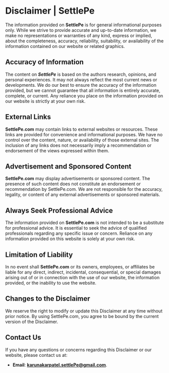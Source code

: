 

# Disclaimer | SettlePe

The information provided on **SettlePe** is for general informational purposes only. While we strive to provide accurate and up-to-date information, we make no representations or warranties of any kind, express or implied, about the completeness, accuracy, reliability, suitability, or availability of the information contained on our website or related graphics.

## Accuracy of Information

The content on **_SettlePe_** is based on the authors research, opinions, and personal experiences. It may not always reflect the most current news or developments. We do our best to ensure the accuracy of the information provided, but we cannot guarantee that all information is entirely accurate, complete, or current. Any reliance you place on the information provided on our website is strictly at your own risk.

## External Links

**SettlePe.com** may contain links to external websites or resources. These links are provided for convenience and informational purposes. We have no control over the content, nature, or availability of those external sites. The inclusion of any links does not necessarily imply a recommendation or endorsement of the views expressed within them.

## Advertisement and Sponsored Content

**SettlePe.com** may display advertisements or sponsored content. The presence of such content does not constitute an endorsement or recommendation by SettlePe.com. We are not responsible for the accuracy, legality, or content of any external advertisements or sponsored materials.

## Always Seek Professional Advice

The information provided on **SettlePe.com** is not intended to be a substitute for professional advice. It is essential to seek the advice of qualified professionals regarding any specific issue or concern. Reliance on any information provided on this website is solely at your own risk.

## Limitation of Liability

In no event shall **SettlePe.com** or its owners, employees, or affiliates be liable for any direct, indirect, incidental, consequential, or special damages arising out of or in connection with the use of our website, the information provided, or the inability to use the website.

## Changes to the Disclaimer

We reserve the right to modify or update this Disclaimer at any time without prior notice. By using SettlePe.com, you agree to be bound by the current version of the Disclaimer.

## Contact Us

If you have any questions or concerns regarding this Disclaimer or our website, please contact us at:

- **Email**: **karunakarpatel.settlePe@gmail.com**.
